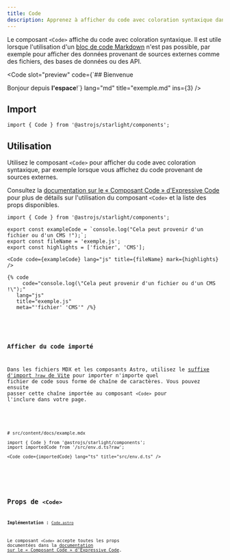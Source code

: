 ```yaml
---
title: Code
description: Apprenez à afficher du code avec coloration syntaxique dans Starlight sans blocs de code Markdown.
---
```



Le composant `<Code>` affiche du code avec coloration syntaxique.
Il est utile lorsque l'utilisation d'un [bloc de code Markdown](/fr/guides/authoring-content/#blocs-de-code) n'est pas possible, par exemple pour afficher des données provenant de sources externes comme des fichiers, des bases de données ou des API.


<Preview>

<Code
	slot="preview"
	code={`## Bienvenue

Bonjour depuis **l'espace**!`}
lang="md"
title="exemple.md"
ins={3}
/>

</Preview>

## Import

```tsx
import { Code } from '@astrojs/starlight/components';
```

## Utilisation

Utilisez le composant `<Code>` pour afficher du code avec coloration syntaxique, par exemple lorsque vous affichez du code provenant de sources externes.

Consultez la [documentation sur le « Composant Code » d'Expressive Code](https://expressive-code.com/key-features/code-component/) pour plus de détails sur l'utilisation du composant `<Code>` et la liste des props disponibles.

<Preview>

```mdx
import { Code } from '@astrojs/starlight/components';

export const exampleCode = `console.log("Cela peut provenir d'un fichier ou d'un CMS !");`;
export const fileName = 'exemple.js';
export const highlights = ['fichier', 'CMS'];

<Code code={exampleCode} lang="js" title={fileName} mark={highlights} />
```

<Fragment slot="markdoc">

```markdoc
{% code
	 code="console.log(\"Cela peut provenir d'un fichier ou d'un CMS !\");"
   lang="js"
   title="exemple.js"
   meta="'fichier' 'CMS'" /%}
```

</Fragment>


<Code
	slot="preview"
	code={exampleCode}
	lang="js"
	title={fileName}
	mark={highlights}
/>

</Preview>

### Afficher du code importé

Dans les fichiers MDX et les composants Astro, utilisez le [suffixe d'import `?raw` de Vite](https://vite.dev/guide/assets#importing-asset-as-string) pour importer n'importe quel fichier de code sous forme de chaîne de caractères.
Vous pouvez ensuite passer cette chaîne importée au composant `<Code>` pour l'inclure dans votre page.

<Preview>

```mdx "?raw"
# src/content/docs/example.mdx

import { Code } from '@astrojs/starlight/components';
import importedCode from '/src/env.d.ts?raw';

<Code code={importedCode} lang="ts" title="src/env.d.ts" />
```


<Code slot="preview" code={importedCode} lang="ts" title="src/env.d.ts" />

</Preview>

## Props de `<Code>`

**Implémentation :** [`Code.astro`](https://github.com/expressive-code/expressive-code/blob/main/packages/astro-expressive-code/components/Code.astro)

Le composant `<Code>` accepte toutes les props documentées dans la [documentation sur le « Composant Code » d'Expressive Code](https://expressive-code.com/key-features/code-component/#available-props).

